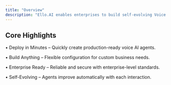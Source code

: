 ```yaml
---
title: "Overview"
description: "Ello.AI enables enterprises to build self-evolving Voice AI agents that are deployable in minutes, customizable, enterprise-ready, and continuously improving. Designed for scalability and integration across workflows."
---
```


## Core Highlights

• Deploy in Minutes – Quickly create production-ready voice AI agents.

• Build Anything – Flexible configuration for custom business needs.

• Enterprise Ready – Reliable and secure with enterprise-level standards.

• Self-Evolving – Agents improve automatically with each interaction.